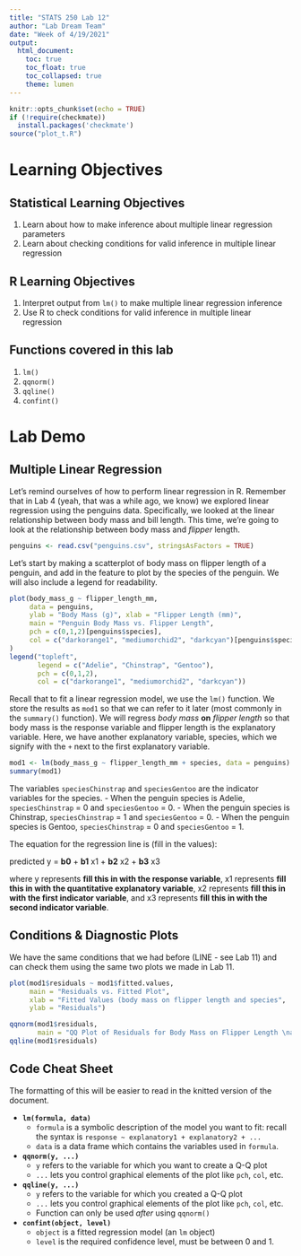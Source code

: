 ```yaml
---
title: "STATS 250 Lab 12"
author: "Lab Dream Team"
date: "Week of 4/19/2021"
output:
  html_document:
    toc: true
    toc_float: true
    toc_collapsed: true
    theme: lumen
---
```

  
```r
knitr::opts_chunk$set(echo = TRUE)
if (!require(checkmate))
  install.packages('checkmate')
source("plot_t.R")
```

# Learning Objectives

## Statistical Learning Objectives
1. Learn about how to make inference about multiple linear regression parameters
1. Learn about checking conditions for valid inference in multiple linear regression

## R Learning Objectives
1. Interpret output from `lm()` to make multiple linear regression inference
1. Use R to check conditions for valid inference in multiple linear regression

## Functions covered in this lab
1. `lm()`
1. `qqnorm()`
1. `qqline()`
1. `confint()`

# Lab Demo

## Multiple Linear Regression

Let's remind ourselves of how to perform linear regression in R. Remember that in Lab 4 (yeah, that was a while ago, we know) we explored linear regression using the penguins data. Specifically, we looked at the linear relationship between body mass and bill length. This time, we're going to look at the relationship between body mass and *flipper* length.

```r
penguins <- read.csv("penguins.csv", stringsAsFactors = TRUE)
```

Let's start by making a scatterplot of body mass on flipper length of a penguin, and add in the feature to plot by the species of the penguin. We will also include a legend for readability.

```r
plot(body_mass_g ~ flipper_length_mm,
     data = penguins,
     ylab = "Body Mass (g)", xlab = "Flipper Length (mm)",
     main = "Penguin Body Mass vs. Flipper Length",
     pch = c(0,1,2)[penguins$species],
     col = c("darkorange1", "mediumorchid2", "darkcyan")[penguins$species]
)
legend("topleft",
       legend = c("Adelie", "Chinstrap", "Gentoo"),
       pch = c(0,1,2),
       col = c("darkorange1", "mediumorchid2", "darkcyan"))
```

Recall that to fit a linear regression model, we use the `lm()` function. We store the results as `mod1` so that we can refer to it later (most commonly in the `summary()` function). We will regress *body mass* **on** *flipper length* so that body mass is the response variable and flipper length is the explanatory variable. Here, we have another explanatory variable, species, which we signify with the `+` next to the first explanatory variable.

```r
mod1 <- lm(body_mass_g ~ flipper_length_mm + species, data = penguins)
summary(mod1)
```

The variables `speciesChinstrap` and `speciesGentoo` are the indicator variables for the species. 
- When the penguin species is Adelie, `speciesChinstrap` = 0 and `speciesGentoo` = 0. 
- When the penguin species is Chinstrap, `speciesChinstrap` = 1 and `speciesGentoo` = 0. 
- When the penguin species is Gentoo, `speciesChinstrap` = 0 and `speciesGentoo` = 1.

The equation for the regression line is (fill in the values):

predicted y = **b0** + **b1** x1 + **b2** x2 + **b3** x3

where y represents **fill this in with the response variable**, x1 represents **fill this in with the quantitative explanatory variable**, x2 represents **fill this in with the first indicator variable**, and x3 represents **fill this in with the second indicator variable**. 

## Conditions & Diagnostic Plots

We have the same conditions that we had before (LINE - see Lab 11) and can check them using the same two plots we made in Lab 11.

```r
plot(mod1$residuals ~ mod1$fitted.values,
     main = "Residuals vs. Fitted Plot",
     xlab = "Fitted Values (body mass on flipper length and species",
     ylab = "Residuals")
```

```r
qqnorm(mod1$residuals,
       main = "QQ Plot of Residuals for Body Mass on Flipper Length \nand Species")
qqline(mod1$residuals)
```

## Code Cheat Sheet

The formatting of this will be easier to read in the knitted version of the document.

- **`lm(formula, data)`**
  - `formula` is a symbolic description of the model you want to fit: recall the syntax is `response ~ explanatory1 + explanatory2 + ...`
  - `data` is a data frame which contains the variables used in `formula`.
- **`qqnorm(y, ...)`**
  - `y` refers to the variable for which you want to create a Q-Q plot
  - `...` lets you control graphical elements of the plot like `pch`, `col`, etc.
- **`qqline(y, ...)`**
  - `y` refers to the variable for which you created a Q-Q plot
  - `...` lets you control graphical elements of the plot like `pch`, `col`, etc.
  - Function can only be used *after* using `qqnorm()`
- **`confint(object, level)`**
  - `object` is a fitted regression model (an `lm` object)
  - `level` is the required confidence level, must be between 0 and 1.

